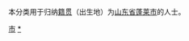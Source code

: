 {{Catnav|頁面分類|各種主題的頁面分類|依中国各省来作的分类|各地中国人|山东人|煙台人}}
{{Catnav|頁面分類|人物|各國人物|中国人|各地中国人|山东人|煙台人}}

本分类用于归纳[[籍贯|籍贯]]（出生地）为[[山东省|山东省]][[蓬莱市|蓬莱市]]的人士。

[[Category:烟台人|市]]
[[Category:蓬莱区|*]]